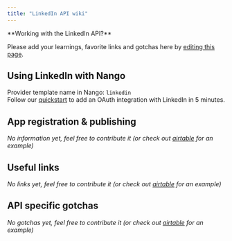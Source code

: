 ```yaml
---
title: "LinkedIn API wiki"
---
```


<Info>
**Working with the LinkedIn API?**

Please add your learnings, favorite links and gotchas here by
[editing this page](https://github.com/nangohq/nango/tree/master/docs/docs/providers/linkedin.md).

</Info>

## Using LinkedIn with Nango[](#using-linkedin-with-nango "Direct link to Using LinkedIn with Nango")

Provider template name in Nango: `linkedin`  
Follow our [quickstart](/quickstart) to add an OAuth integration with LinkedIn
in 5 minutes.

## App registration & publishing[](#app-registration--publishing "Direct link to App registration & publishing")

_No information yet, feel free to contribute it (or check out
[airtable](/providers/airtable) for an example)_

## Useful links[](#useful-links "Direct link to Useful links")

_No links yet, feel free to contribute it (or check out
[airtable](/providers/airtable) for an example)_

## API specific gotchas[](#api-specific-gotchas "Direct link to API specific gotchas")

_No gotchas yet, feel free to contribute it (or check out
[airtable](/providers/airtable) for an example)_
